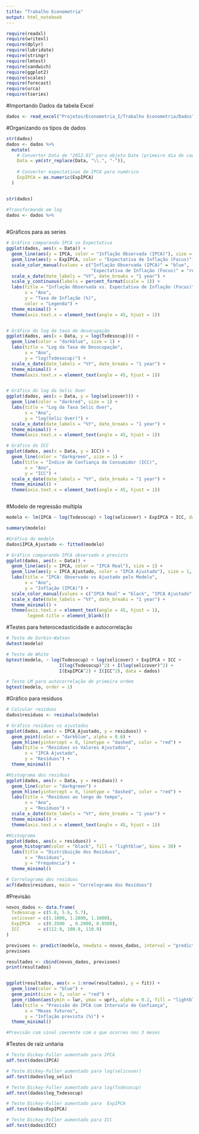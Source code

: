```yaml
---
title: "Trabalho Econometria"
output: html_notebook
---
```


```r

require(readxl)
require(writexl)
require(dplyr)
require(lubridate)
require(stringr)
require(lmtest)
require(sandwich)
require(ggplot2)
require(scales)
require(forecast)
require(urca)
require(tseries)

```

#Importando Dados da tabela Excel
```r
dados <- read_excel("Projetos/Econometria_I/Trabalho Econometria/Dados")

```


#Organizando os tipos de dados
```r

str(dados)
dados <- dados %>%
  mutate(
    # Converter Data de "2012.01" para objeto Date (primeiro dia de cada mês)
    Data = ym(str_replace(Data, "\\.", "-")),
    
    # Converter expectativas de IPCA para numérico
    ExpIPCA = as.numeric(ExpIPCA)
  )


str(dados)

#Transformando em log
dados <- dados %>%
  

```

#Gráficos para as series
```r

# Gráfico comparando IPCA vs Expectativa
ggplot(dados, aes(x = Data)) +
  geom_line(aes(y = IPCA, color = "Inflação Observada (IPCA)"), size = 1) +
  geom_line(aes(y = ExpIPCA, color = "Expectativa de Inflação (Focus)"), size = 1, linetype = "dashed") +
  scale_color_manual(values = c("Inflação Observada (IPCA)" = "blue",
                                "Expectativa de Inflação (Focus)" = "red")) +
  scale_x_date(date_labels = "%Y", date_breaks = "1 year") +
  scale_y_continuous(labels = percent_format(scale = 1)) +
  labs(title = "Inflação Observada vs. Expectativa de Inflação (Focus)",
       x = "Ano",
       y = "Taxa de Inflação (%)",
       color = "Legenda") +
  theme_minimal() +
  theme(axis.text.x = element_text(angle = 45, hjust = 1))


# Gráfico do log da taxa de desocupação
ggplot(dados, aes(x = Data, y = log(Txdesocup))) +
  geom_line(color = "darkblue", size = 1) +
  labs(title = "Log da Taxa de Desocupação",
       x = "Ano",
       y = "log(Txdesocup)") +
  scale_x_date(date_labels = "%Y", date_breaks = "1 year") +
  theme_minimal() +
  theme(axis.text.x = element_text(angle = 45, hjust = 1))


# Gráfico do log da Selic Over
ggplot(dados, aes(x = Data, y = log(selicover))) +
  geom_line(color = "darkred", size = 1) +
  labs(title = "Log da Taxa Selic Over",
       x = "Ano",
       y = "log(Selic Over)") +
  scale_x_date(date_labels = "%Y", date_breaks = "1 year") +
  theme_minimal() +
  theme(axis.text.x = element_text(angle = 45, hjust = 1))

# Gráfico do ICC
ggplot(dados, aes(x = Data, y = ICC)) +
  geom_line(color = "darkgreen", size = 1) +
  labs(title = "Índice de Confiança do Consumidor (ICC)",
       x = "Ano",
       y = "ICC") +
  scale_x_date(date_labels = "%Y", date_breaks = "1 year") +
  theme_minimal() +
  theme(axis.text.x = element_text(angle = 45, hjust = 1))



```

#Modelo de regressão multipla
```r
modelo <- lm(IPCA ~ log(Txdesocup) + log(selicover) + ExpIPCA + ICC, data = dados)

summary(modelo)

#Gráfico do modelo
dados$IPCA_Ajustado <- fitted(modelo)

# Gráfico comparando IPCA observado e previsto
ggplot(dados, aes(x = Data)) +
  geom_line(aes(y = IPCA, color = "IPCA Real"), size = 1) +
  geom_line(aes(y = IPCA_Ajustado, color = "IPCA Ajustado"), size = 1, linetype = "dashed") +
  labs(title = "IPCA: Observado vs Ajustado pelo Modelo",
       x = "Ano",
       y = "Inflação (IPCA)") +
  scale_color_manual(values = c("IPCA Real" = "black", "IPCA Ajustado" = "red")) +
  scale_x_date(date_labels = "%Y", date_breaks = "1 year") +
  theme_minimal() +
  theme(axis.text.x = element_text(angle = 45, hjust = 1),
        legend.title = element_blank())

```

#Testes para heterocedasticidade e autocorrelação
```r

# Teste de Durbin-Watson
dwtest(modelo)

# Teste de White
bptest(modelo, ~ log(Txdesocup) + log(selicover) + ExpIPCA + ICC +
                    I(log(Txdesocup)^2) + I(log(selicover)^2) +
                    I(ExpIPCA^2) + I(ICC^2), data = dados)

# Teste LM para autocorrelação de primeira ordem
bgtest(modelo, order = 1)
```

#Gráfico para residuos
```r
# Calcular resíduos
dados$residuos <- residuals(modelo)

# Gráfico resíduos vs ajustados
ggplot(dados, aes(x = IPCA_Ajustado, y = residuos)) +
  geom_point(color = "darkblue", alpha = 0.6) +
  geom_hline(yintercept = 0, linetype = "dashed", color = "red") +
  labs(title = "Resíduos vs Valores Ajustados",
       x = "IPCA Ajustado",
       y = "Resíduos") +
  theme_minimal()

#Histograma dos residuos
ggplot(dados, aes(x = Data, y = residuos)) +
  geom_line(color = "darkgreen") +
  geom_hline(yintercept = 0, linetype = "dashed", color = "red") +
  labs(title = "Resíduos ao longo do tempo",
       x = "Ano",
       y = "Resíduos") +
  scale_x_date(date_labels = "%Y", date_breaks = "1 year") +
  theme_minimal() +
  theme(axis.text.x = element_text(angle = 45, hjust = 1))

#Histograma
ggplot(dados, aes(x = residuos)) +
  geom_histogram(color = "black", fill = "lightblue", bins = 30) +
  labs(title = "Distribuição dos Resíduos",
       x = "Resíduos",
       y = "Frequência") +
  theme_minimal()

# Correlograma dos resíduos
acf(dados$residuos, main = "Correlograma dos Resíduos")

```

#Previsão
```r

novos_dados <- data.frame(
  Txdesocup = c(5.8, 5.6, 5.7),   
  selicover = c(1.1000, 1.2800,	1.1600), 
  ExpIPCA   = c(0.3500	, 0.2000, 0.0500),
  ICC       = c(112.9, 108.9, 110.9)
)

previsoes <- predict(modelo, newdata = novos_dados, interval = "prediction")
previsoes

resultados <- cbind(novos_dados, previsoes)
print(resultados)


ggplot(resultados, aes(x = 1:nrow(resultados), y = fit)) +
  geom_line(color = "blue") +
  geom_point(size = 3, color = "red") +
  geom_ribbon(aes(ymin = lwr, ymax = upr), alpha = 0.2, fill = "lightblue") +
  labs(title = "Previsão do IPCA com Intervalo de Confiança",
       x = "Meses futuros",
       y = "Inflação prevista (%)") +
  theme_minimal()

#Previsão com sinal coerente com o que ocorreu nos 3 meses 
```


#Testes de raiz unitaria
```r

# Teste Dickey-Fuller aumentado para IPCA
adf.test(dados$IPCA)

# Teste Dickey-Fuller aumentado para log(selicover)
adf.test(dados$log_selic)

# Teste Dickey-Fuller aumentado para log(Txdesocup)
adf.test(dados$log_Txdesocup)

# Teste Dickey-Fuller aumentado para  ExpIPCA
adf.test(dados$ExpIPCA)

# Teste Dickey-Fuller aumentado para ICC
adf.test(dados$ICC)

```

